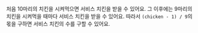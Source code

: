 처음 10마리의 치킨을 시켜먹으면 서비스 치킨을 받을 수 있어요.
그 이후에는 9마리의 치킨을 시켜먹을 때마다 서비스 치킨을 받을 수 있어요.
따라서 `(chicken - 1) / 9`의 몫을 구하면 서비스 치킨의 수를 구할 수 있어요.
